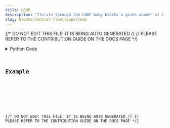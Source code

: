 ```yaml
---
title: LOOP
description: "Iterate through the LOOP body blocks a given number of times (or -1 times for infinite looping)."
slug: blocks/control-flow\loops\loop
---
```


{/* DO NOT EDIT THIS FILE! IT IS BEING AUTO GENERATED */}
{/* PLEASE REFER TO THE CONTRIBUTION GUIDE ON THE DOCS PAGE */}


<PythonDocsDisplay docstring={docstring} />
<details>
<summary>Python Code</summary>



<Code code={pythonCode} lang="py" wrap theme="dracula" />

[Find this Flojoy Block on GitHub](https://github.com/flojoy-ai/blocks/blob/main/blocks/CONTROL_FLOW\LOOPS\LOOP/LOOP.py)

</details>

## Example


<GetHelpWidget />


<AppDisplay app={app} blockName="LOOP" client:visible />


<Example />

{/* DO NOT EDIT THIS FILE! IT IS BEING AUTO GENERATED */}
{/* PLEASE REFER TO THE CONTRIBUTION GUIDE ON THE DOCS PAGE */}
